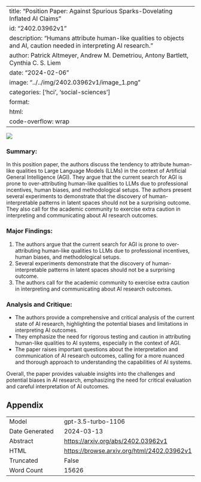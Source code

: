 
---
title: "Position Paper: Against Spurious Sparks-Dovelating Inflated AI Claims"
id: "2402.03962v1"
description: "Humans attribute human-like qualities to objects and AI, caution needed in interpreting AI research."
author: Patrick Altmeyer, Andrew M. Demetriou, Antony Bartlett, Cynthia C. S. Liem
date: "2024-02-06"
image: "../../img/2402.03962v1/image_1.png"
categories: ['hci', 'social-sciences']
format:
  html:
    code-overflow: wrap
---

![](../../img/2402.03962v1/image_1.png)

### **Summary:**
In this position paper, the authors discuss the tendency to attribute human-like qualities to Large Language Models (LLMs) in the context of Artificial General Intelligence (AGI). They argue that the current search for AGI is prone to over-attributing human-like qualities to LLMs due to professional incentives, human biases, and methodological setups. The authors present several experiments to demonstrate that the discovery of human-interpretable patterns in latent spaces should not be a surprising outcome. They also call for the academic community to exercise extra caution in interpreting and communicating about AI research outcomes.

### Major Findings:
1. The authors argue that the current search for AGI is prone to over-attributing human-like qualities to LLMs due to professional incentives, human biases, and methodological setups.
2. Several experiments demonstrate that the discovery of human-interpretable patterns in latent spaces should not be a surprising outcome.
3. The authors call for the academic community to exercise extra caution in interpreting and communicating about AI research outcomes.

### Analysis and Critique:
- The authors provide a comprehensive and critical analysis of the current state of AI research, highlighting the potential biases and limitations in interpreting AI outcomes.
- They emphasize the need for rigorous testing and caution in attributing human-like qualities to AI systems, especially in the context of AGI.
- The paper raises important questions about the interpretation and communication of AI research outcomes, calling for a more nuanced and thorough approach to understanding the capabilities of AI systems.

Overall, the paper provides valuable insights into the challenges and potential biases in AI research, emphasizing the need for critical evaluation and careful interpretation of AI outcomes.

## Appendix

|          |          |
|----------|----------|
| Model     | gpt-3.5-turbo-1106       |
| Date Generated     | 2024-03-13       |
| Abstract | [https://arxiv.org/abs/2402.03962v1](https://arxiv.org/abs/2402.03962v1)        |
| HTML     | [https://browse.arxiv.org/html/2402.03962v1](https://browse.arxiv.org/html/2402.03962v1)       |
| Truncated       | False       |
| Word Count       | 15626       |